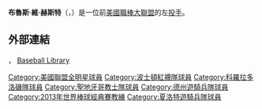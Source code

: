 {{Infobox MLB retired
|name='''布魯斯·赫斯特'''
|native_name=''Bruce Hurst''
|position=[[投手|投手]]
|bats=左
|throws=左
|birth_date={{Birth date and age|1958|3|24}}
|birth_place=[[猶他州|猶他州]][[聖喬治_(猶他州)|聖喬治]]
|debutdate=4月12日
|debutyear=1980年
|debutteam=[[波士頓紅襪|波士頓紅襪]]
|finaldate=6月18日
|finalyear=1994年
|finalteam=[[德州遊騎兵|德州遊騎兵]]
|stat1label=勝–敗
|stat1value=145–113
|stat2label=[[防禦率|防禦率]]
|stat2value=3.92
|stat3label=[[三振|奪三振]]
|stat3value=1,689
|teams=<nowiki></nowiki>
* [[波士頓紅襪|波士頓紅襪]] (1980–1988)
* [[聖地牙哥教士|聖地牙哥教士]] (1989–1993)
* [[科羅拉多落磯|科羅拉多落磯]] (1993)
* [[德州遊騎兵|德州遊騎兵]] (1994)
|highlights=<nowiki></nowiki>
* 入選[[美國職棒大聯盟明星賽|全明星賽]] (1次，1987)
* [[國家聯盟|國家聯盟]]最多完投 (10場，1989)
* 國家聯盟最多完封 (4場，1990)
* 入選波士頓紅襪名人堂 (2004)
}}
'''布魯斯·維·赫斯特'''（{{lang-en|'''Bruce Vee Hurst'''}}，{{bd|1958年|3月24日|c=Hurst, Bruce}}）是一位前[[美國職棒大聯盟|美國職棒大聯盟]]的左[[投手|投手]]。

== 外部連結 ==
{{Baseballstats |mlb=116350 |espn=945 |br=h/hurstbr01 |fangraphs=1006222 |cube=bruce-hurst}}， [https://web.archive.org/web/20040604033528/http://www.baseballlibrary.com/baseballlibrary/ballplayers/H/Hurst_Bruce.stm Baseball Library]


{{Baseball-bio-stub}}

{{DEFAULTSORT:Hurst, Bruce}}
[[Category:美國聯盟全明星球員|Category:美國聯盟全明星球員]]
[[Category:波士頓紅襪隊球員|Category:波士頓紅襪隊球員]]
[[Category:科羅拉多洛磯隊球員|Category:科羅拉多洛磯隊球員]]
[[Category:聖地牙哥教士隊球員|Category:聖地牙哥教士隊球員]]
[[Category:德州遊騎兵隊球員|Category:德州遊騎兵隊球員]]
[[Category:2013年世界棒球經典賽教練|Category:2013年世界棒球經典賽教練]]
[[Category:夏洛特遊騎兵隊球員|Category:夏洛特遊騎兵隊球員]]